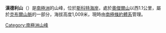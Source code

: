 {{coord|78|0|39|S|164|12|43|E|source:GNIS|display=title}}

'''漢德利山'''（{{lang-en|Handley Hill}}）是[[南極洲|南極洲]]的山峰，位於[[斯科特海岸|斯科特海岸]]，處於[[奧傑爾山|奧傑爾山]]以西1.1公里，屬於[[克布爾山脈|克布爾山脈]]的一部分，海拔高度1,009米，現時由[[南極條約體系|南極條約體系]]管理。

{{DEFAULTSORT:Handley Hill}}
[[Category:南極洲山峰|Category:南極洲山峰]]


{{ScottCoast-geo-stub}}